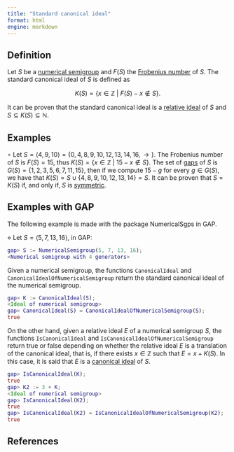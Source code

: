 ```yaml
---
title: "Standard canonical ideal"
format: html
engine: markdown
---
```


## Definition

Let $S$ be a [numerical semigroup](../Basic-concepts/Numerical-semigroup.qmd) and $F(S)$ the [Frobenius number](../Basic-concepts/Frobenius-number.qmd) of $S$. The standard canonical ideal of $S$ is defined as

$$
K(S) = \{x \in \mathbb{Z} ~ | ~ F(S) - x \not \in S\}.
$$

It can be proven that the standard canonical ideal is a [relative ideal](Relative-ideal.qmd) of $S$ and $S \subseteq K(S) \subseteq \mathbb{N}$.

## Examples

$\circ$ Let $S = \langle 4, 9, 10 \rangle = \{0, 4, 8, 9, 10, 12, 13, 14, 16, \rightarrow \}$. The Frobenius number of $S$ is $F(S) = 15$, thus $K(S) = \{x \in \mathbb{Z} ~ | ~ 15 - x \not \in S\}$. The set of [gaps](../Basic-concepts/Gap.qmd) of $S$ is $G(S) = \{1, 2, 3, 5, 6, 7, 11, 15\}$, then if we compute $15 -g$ for every $g \in G(S)$, we have that $K(S) = S \cup \{4, 8, 9, 10, 12, 13, 14\} = S$. It can be proven that $S = K(S)$ if, and only if, $S$ is [symmetric](../Families-NS/NS-symmetric.qmd).

## Examples with GAP

The following example is made with the package NumericalSgps in GAP.

$\diamond$ Let $S = \langle 5, 7, 13, 16 \rangle$, in GAP:

``` gap
gap> S := NumericalSemigroup(5, 7, 13, 16);
<Numerical semigroup with 4 generators>
```

Given a numerical semigroup, the functions `CanonicalIdeal` and `CanonicalIdealOfNumericalSemigroup` return the standard canonical ideal of the numerical semigroup.

``` gap
gap> K := CanonicalIdeal(S);
<Ideal of numerical semigroup>
gap> CanonicalIdeal(S) = CanonicalIdealOfNumericalSemigroup(S);
true
```

On the other hand, given a relative ideal $E$ of a numerical semigroup $S$, the functions `IsCanonicalIdeal` and `IsCanonicalIdealOfNumericalSemigroup` return true or false depending on whether the relative ideal $E$ is a translation of the canonical ideal, that is, if there exists $x \in \mathbb{Z}$ such that $E = x + K(S)$. In this case, it is said that $E$ is a [canonical ideal](Canonical-ideal.qmd) of $S$.

``` gap
gap> IsCanonicalIdeal(K);
true
gap> K2 := 3 + K;
<Ideal of numerical semigroup>
gap> IsCanonicalIdeal(K2);
true
gap> IsCanonicalIdeal(K2) = IsCanonicalIdealOfNumericalSemigroup(K2);
true
```

## References
